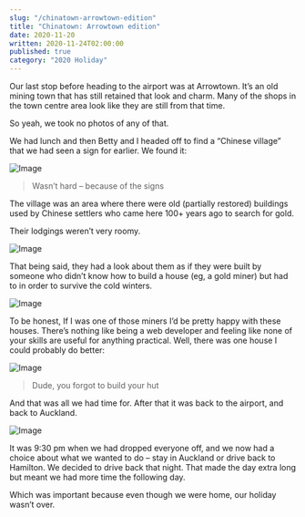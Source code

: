 ```yaml
---
slug: "/chinatown-arrowtown-edition"
title: "Chinatown: Arrowtown edition"
date: 2020-11-20
written: 2020-11-24T02:00:00
published: true
category: "2020 Holiday"
---
```


Our last stop before heading to the airport was at Arrowtown. It’s an old mining town that has still retained that look and charm. Many of the shops in the town centre area look like they are still from that time.

So yeah, we took no photos of any of that.

We had lunch and then Betty and I headed off to find a “Chinese village” that we had seen a sign for earlier. We found it:

![Image](img_20201120_153832.jpg)

> Wasn’t hard – because of the signs

The village was an area where there were old (partially restored) buildings used by Chinese settlers who came here 100+ years ago to search for gold.

Their lodgings weren’t very roomy.

![Image](img_20201120_154556.jpg)

That being said, they had a look about them as if they were built by someone who didn’t know how to build a house (eg, a gold miner) but had to in order to survive the cold winters.

![Image](img_20201120_154814.jpg)

To be honest, If I was one of those miners I’d be pretty happy with these houses. There’s nothing like being a web developer and feeling like none of your skills are useful for anything practical. Well, there was one house I could probably do better:

![Image](img_20201120_155017.jpg)

> Dude, you forgot to build your hut

And that was all we had time for. After that it was back to the airport, and back to Auckland.

![Image](img_20201120_195104.jpg)

It was 9:30 pm when we had dropped everyone off, and we now had a choice about what we wanted to do – stay in Auckland or drive back to Hamilton. We decided to drive back that night. That made the day extra long but meant we had more time the following day.

Which was important because even though we were home, our holiday wasn’t over.